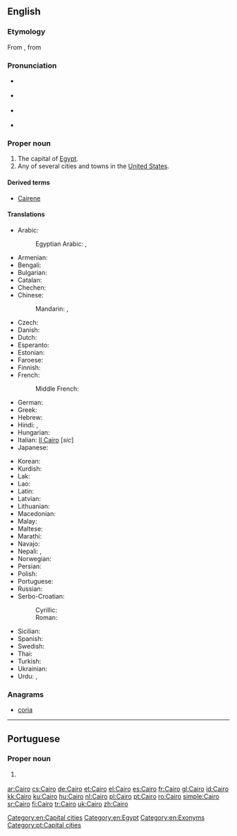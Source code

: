 ==English==

{{wikipedia}}
{{wikipedia|Cairo, Illinois}}

===Etymology===
From {{etyl|it|en}} {{m|it|Il Cairo}}, from {{etyl|ar|en}} {{m|ar|اَلْقَاهِرَةُ|tr=al-qāhira}}

===Pronunciation===
* {{IPA|/ˈkaɪɹoʊ/|lang=en}} {{a|capital of Egypt}}
* {{rhymes|aɪɹəʊ|lang=en}} {{a|capital of Egypt}}
* {{homophones|lang=en|chiro}} {{a|capital of Egypt}}
* {{IPA|/kɛɹoʊ/|/keɪɹoʊ/|lang=en}} {{a|US towns and cities}}

===Proper noun===
{{en-proper noun}}

# The capital of [[Egypt]].
# Any of several cities and towns in the [[United States]].

====Derived terms====
* [[Cairene]]

====Translations====
{{trans-top|capital of Egypt}}
* Arabic: {{t+|ar|القاهِرة|f|tr=al-qaahira(t)}}
*: Egyptian Arabic: {{t|arz|مصر|f|tr=maSr|sc=Arab}} , {{t|arz|القاهرة|f|tr=el qahera|sc=Arab}}
* Armenian: {{t|hy|Կահիրե|tr=Kahire}}
* Bengali: {{t|bn|কায়রো|sc=Beng}}
* Bulgarian: {{t|bg|Кайро|tr=Kajro|sc=Cyrl}}
* Catalan: {{t+|ca|Caire|m}}
* Chechen: {{t|ce|Къахӏира}}
* Chinese:
*: Mandarin: {{t|cmn|開羅|sc=Hani}}, {{t+|cmn|开罗|tr=Kāiluó|sc=Hani}}
* Czech: {{t+|cs|Káhira|f}}
* Danish: {{t|da|Kairo}}
* Dutch: {{t+|nl|Caïro|n}}
* Esperanto: {{t|eo|Kairo}}
* Estonian: {{t+|et|Kairo}}
* Faroese: {{t|fo|Kairo}}
* Finnish: {{t+|fi|Kairo}}
* French: {{t+|fr|Le Caire|m}}
*: Middle French: {{t|frm|Caire}}
* German: {{t+|de|Kairo}}
* Greek: {{t+|el|Κάιρο|n|tr=Káiro}}
* Hebrew: {{t|he|קהיר|tr=Kahīr}}
* Hindi: {{t|hi|क़ाहिरा|tr=Qāhirā}}, {{t|hi|क़ैरो|tr=Qéro}}
* Hungarian: {{t+|hu|Kairó}}
* Italian: [[Il Cairo]] {{g|f}} [''sic'']
* Japanese: {{t|ja|カイロ|tr=Kairo}}
{{trans-mid}}
* Korean: {{t|ko|카이로|tr=Kairo|sc=Kore}}
* Kurdish: {{t+|ku|Qahîre}}
* Lak: {{t|lbe|Кьагьира}}
* Lao: {{t|lo|ເລີແກ|tr=Lœ̄kǣ|sc=Laoo}}
* Latin: {{t+|la|Cairus|f}} {{qualifier|medieval}}
* Latvian: {{t|lv|Kaira|f}}
* Lithuanian: {{t|lt|Kairas|m}}
* Macedonian: {{t|mk|Каиро|n|tr=Káiro}}
* Malay: {{t|ms|Kaherah}}
* Maltese: {{t|mt|Kajr|alt=Il-Kajr}}
* Marathi: {{t|mr|काइरो|n|tr=kāiro|sc=Deva}}
* Navajo: {{t|nv|Kʼaiwo}}
* Nepali: {{t|ne|काहिरा|tr=Kāhirā}}, {{t|ne|काहिरो|tr=Kāhiro}}
* Norwegian: {{t|no|Kairo}}
* Persian: {{t+|fa|قاهره|tr=Qāhere}}
* Polish: {{t+|pl|Kair|m}}
* Portuguese: {{t+|pt|Cairo|m}}
* Russian: {{t|ru|Каир|m|tr=Kaír}}
* Serbo-Croatian:
*: Cyrillic: {{t|sh|Каиро|m}}
*: Roman: {{t+|sh|Kairo|m}}
* Sicilian: {{t|scn|Cairu|alt=Lu Cairu|m}}
* Spanish: {{t+|es|El Cairo|m}}
* Swedish: {{t+|sv|Kairo}}
* Thai: {{t|th|ไคโ|tr=Khairō}}
* Turkish: {{t+|tr|Kahire}}
* Ukrainian: {{t|uk|Каїр|m|tr=Kajír|sc=Cyrl}}
* Urdu: {{t|ur|قائرہ|tr=Qāyra}}, {{t|ur|قاہرہ|tr=Qāhira}}
{{trans-bottom}}

===Anagrams===
* [[coria#English|coria]]

[[Category:en:Capital cities]]
[[Category:en:Egypt]]
[[Category:en:Exonyms]]

----

==Portuguese==

===Proper noun===
{{pt-proper noun|m}}

# {{l/en|Cairo}} {{gloss|capital of Egypt}}

[[Category:pt:Capital cities]]

[[ar:Cairo]]
[[cs:Cairo]]
[[de:Cairo]]
[[et:Cairo]]
[[el:Cairo]]
[[es:Cairo]]
[[fr:Cairo]]
[[gl:Cairo]]
[[id:Cairo]]
[[kk:Cairo]]
[[ku:Cairo]]
[[hu:Cairo]]
[[nl:Cairo]]
[[pl:Cairo]]
[[pt:Cairo]]
[[ro:Cairo]]
[[simple:Cairo]]
[[sr:Cairo]]
[[fi:Cairo]]
[[tr:Cairo]]
[[uk:Cairo]]
[[zh:Cairo]]